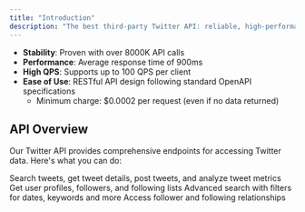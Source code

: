 ```yaml
---
title: "Introduction"
description: "The best third-party Twitter API: reliable, high-performance, supports high QPS, and cost-effective."
---
```


- **Stability**: Proven with over 8000K API calls
- **Performance**: Average response time of 900ms
- **High QPS**: Supports up to 100 QPS per client
- **Ease of Use**: RESTful API design following standard OpenAPI specifications
  - Minimum charge: \$0.0002 per request (even if no data returned)

## **API Overview**

Our Twitter API provides comprehensive endpoints for accessing Twitter data. Here's what you can do:

<CardGroup cols={2}>
  <Card title="Tweet Endpoints" icon="palette" href="/essentials/markdown">
    Search tweets, get tweet details, post tweets, and analyze tweet metrics
  </Card>
  <Card title="User Endpoints" icon="code" href="/essentials/code">
    Get user profiles, followers, and following lists
  </Card>
  <Card title="Tweet Search" icon="screwdriver-wrench" href="/essentials/images">
    Advanced search with filters for dates, keywords and more
  </Card>
  <Card title="User Networks" icon="stars" href="/essentials/settings">
    Access follower and following relationships
  </Card>
</CardGroup>